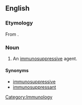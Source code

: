 ==English==

===Etymology===
From {{prefix|immuno|suppressor}}.

===Noun===
{{en-noun}}

# {{pharmacology}} An [[immunosuppressive]] agent.

====Synonyms====
* [[immunosuppressive]]
* [[immunosuppressant]]

[[Category:Immunology]]